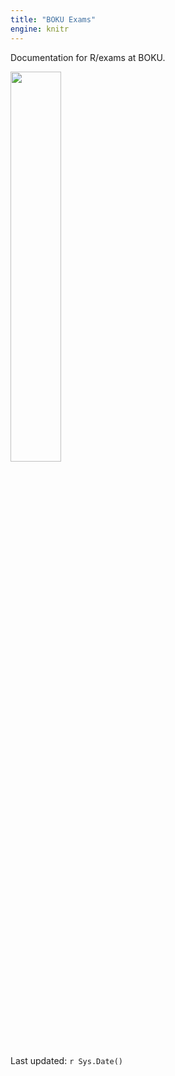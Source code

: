 ```yaml
---
title: "BOKU Exams"
engine: knitr
---
```


Documentation for R/exams at BOKU.

![](https://boku.ac.at/fileadmin/data/themen/Marketing/Downloads/BOKU_Hauptlogo_RGB.png){width="40%"}

Last updated: `r Sys.Date()`
